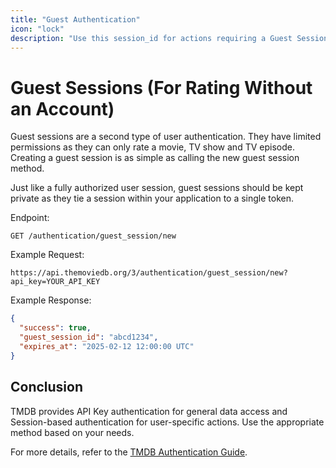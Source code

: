 ```yaml
---
title: "Guest Authentication"
icon: "lock"
description: "Use this session_id for actions requiring a Guest Session-authenticated API action."
---
```


# Guest Sessions (For Rating Without an Account)

Guest sessions are a second type of user authentication. They have limited permissions as they can only rate a movie, TV show and TV episode. Creating a guest session is as simple as calling the new guest session method.

Just like a fully authorized user session, guest sessions should be kept private as they tie a session within your application to a single token.

Endpoint:

```
GET /authentication/guest_session/new
```

Example Request:

```plaintext
https://api.themoviedb.org/3/authentication/guest_session/new?api_key=YOUR_API_KEY
```

Example Response:

```json
{
  "success": true,
  "guest_session_id": "abcd1234",
  "expires_at": "2025-02-12 12:00:00 UTC"
}
```

## Conclusion

TMDB provides API Key authentication for general data access and Session-based authentication for user-specific actions. Use the appropriate method based on your needs.

For more details, refer to the [TMDB Authentication Guide](https://developer.themoviedb.org/reference/authentication-how-do-i-generate-a-session-id).
